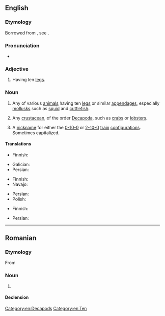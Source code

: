 {{also|Decapod}}
==English==

===Etymology===
Borrowed from {{bor|en|fr|décapode}}, see {{affix|en|deca-|-pod}}.

===Pronunciation===
* {{a|UK}} {{IPA|en|/ˈdɛkəpɒd/}}

===Adjective===
{{en-adj|-}}

# {{lb|en|zoology}} Having ten [[leg]]s.

===Noun===
{{en-noun}}

# {{lb|en|zoology}} Any of various [[animal]]s having ten [[leg]]s or similar [[appendage]]s, especially [[mollusk]]s such as [[squid]] and [[cuttlefish]].
# {{lb|en|zoology}} Any [[crustacean]], of the order [[Decapoda]], such as [[crab]]s or [[lobster]]s.
# {{lb|en|rail transport}} A [[nickname]] for either the [[0-10-0]] or [[2-10-0]] [[train]] [[configuration]]s. Sometimes capitalized.

====Translations====
{{trans-top|mollusc}}
* Finnish: {{t|fi|kymmenlonkeroinen}}
{{trans-mid}}
* Galician: {{t|gl|decápodo|m}}
* Persian: {{t|fa|دهپا|tr=dahpā}}
{{trans-bottom}}

{{trans-top|crustacean}}
* Finnish: {{t+|fi|kymmenjalkainen}}
* Navajo: {{t|nv|chʼosh bijáád neeznánígíí}}
{{trans-mid}}
* Persian: {{t|fa|دهپا|tr=dahpā}}
* Polish: {{t|pl|dziesięcionóg|m}}
{{trans-bottom}}

{{trans-top|vehicle}}
* Finnish: {{t|fi|kymmenpyöräinen}}
{{trans-mid}}
* Persian: {{t|fa|دهچرخ|tr=dahčarx}}
{{trans-bottom}}

[[Category:en:Decapods]]
[[Category:en:Ten]]

----

==Romanian==

===Etymology===
From {{bor|ro|fr|décapode}}

===Noun===
{{ro-noun|n|decapode}}

# {{l|en|decapod}}

====Declension====
{{ro-noun-n}}